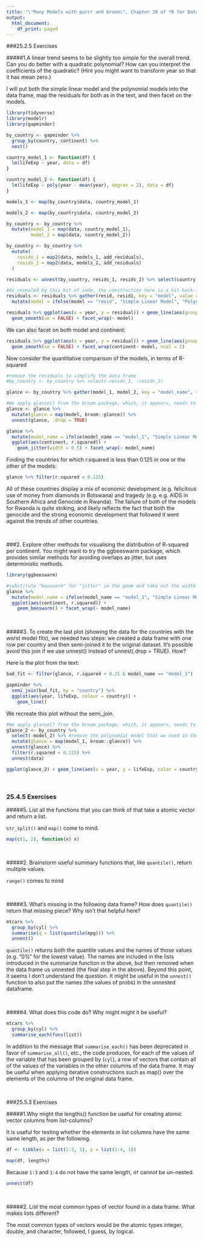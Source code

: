 ```yaml
---
title: "\"Many Models with purrr and broom\", Chapter 20 of *R for Data Science*"
output:
  html_document:
    df_print: paged
---
```


###25.2.5 Exercises

#####1.A linear trend seems to be slightly too simple for the overall trend. Can you do better with a quadratic polynomial? How can you interpret the coefficients of the quadratic? (Hint you might want to transform year so that it has mean zero.)

I will put both the simple linear model and the polynomial models into the data frame, map the residuals for both as in the text, and then facet on the models.

```r
library(tidyverse)
library(modelr)
library(gapminder)

by_country <- gapminder %>% 
  group_by(country, continent) %>% 
  nest()

country_model_1 <- function(df) {
  lm(lifeExp ~ year, data = df)
}

country_model_2 <- function(df) {
  lm(lifeExp ~ poly(year - mean(year), degree = 2), data = df)
}

models_1 <- map(by_country$data, country_model_1)

models_2 <- map(by_country$data, country_model_2)

by_country <- by_country %>% 
  mutate(model_1 = map(data, country_model_1),
         model_2 = map(data, country_model_2))

by_country <- by_country %>% 
  mutate(
    resids_1 = map2(data, models_1, add_residuals),
    resids_2 = map2(data, models_2, add_residuals)
  )

residuals <- unnest(by_country, resids_1, resids_2) %>% select(country:resid, resid1)

#As revealed by this bit of code, the construction here is a bit hack-ish
residuals <- residuals %>% gather(resid, resid1, key = "model", value = "residual") %>% 
  mutate(model = ifelse(model == "resid", "Simple Linear Model", "Polynomial Model"))

residuals %>% ggplot(aes(x = year, y = residual)) + geom_line(aes(group = country), alpha = 1/4) +
  geom_smooth(se = FALSE) + facet_wrap(~ model)
```

We can also facet on both model and continent:

```r

residuals %>% ggplot(aes(x = year, y = residual)) + geom_line(aes(group = country), alpha = 1/4) +
  geom_smooth(se = FALSE) + facet_wrap(continent~ model, ncol = 2)

```

Now consider the quantitative comparison of the models, in terms of R-squared

```r

#remove the residuals to simplify the data frame
#by_country <- by_country %>% select(-resids_1, -resids_2)

glance <- by_country %>% gather(model_1, model_2, key = "model_name", value = "model")

#We apply glance() from the broom package, which, it appears, needs to be invoked inside the map function.
glance <- glance %>% 
  mutate(glance = map(model, broom::glance)) %>%
  unnest(glance, .drop = TRUE)

glance %>% 
  mutate(model_name = ifelse(model_name == "model_1", "Simple Linear Model", "Quadratic Polynomial Model")) %>%
  ggplot(aes(continent, r.squared)) + 
    geom_jitter(width = 0.5) + facet_wrap(~ model_name)

```

Finding the countries for which r.squared is less than 0.125 in one or the other of the models:

```r
glance %>% filter(r.squared < 0.125)
```

All of these countries display a mix of economic development (e.g. felicitous use of money from diamonds in Botswana) and tragedy (e.g. e.g. AIDS in Southern Africa and Genocide in Rwanda). The failure of both of the models for Rwanda is quite striking, and likely reflects the fact that both the genocide and the strong economic development that followed it went against the trends of other countries.

<br>

###2. Explore other methods for visualising the distribution of R-squared per continent. You might want to try the ggbeeswarm package, which provides similar methods for avoiding overlaps as jitter, but uses deterministic methods.

```r
library(ggbeeswarm)

#substitute "beeswarm" for "jitter" in the geom and take out the width parameter, which geom_beeswarm doesn't seem to recognize
glance %>% 
  mutate(model_name = ifelse(model_name == "model_1", "Simple Linear Model", "Quadratic Polynomial Model")) %>%
  ggplot(aes(continent, r.squared)) + 
    geom_beeswarm() + facet_wrap(~ model_name)
```

<br>

#####3. To create the last plot (showing the data for the countries with the worst model fits), we needed two steps: we created a data frame with one row per country and then semi-joined it to the original dataset. It’s possible avoid this join if we use unnest() instead of unnest(.drop = TRUE). How?

Here is the plot from the text:

```r

bad_fit <- filter(glance, r.squared < 0.25 & model_name == "model_1")  #model_1 is the model represented in the plot in the text

gapminder %>% 
  semi_join(bad_fit, by = "country") %>% 
  ggplot(aes(year, lifeExp, colour = country)) +
    geom_line()

```

We recreate this plot without the semi_join. 

```r

#We apply glance() from the broom package, which, it appears, needs to be invoked inside the map function.
glance_2 <- by_country %>%
  select(-model_2) %>% #remove the polynomial model that we used in the facet maps
  mutate(glance = map(model_1, broom::glance)) %>%
  unnest(glance) %>%
  filter(r.squared < 0.125) %>%
  unnest(data)

ggplot(glance_2) + geom_line(aes(x = year, y = lifeExp, color = country))

```

<br>

### 25.4.5 Exercises

#####5. List all the functions that you can think of that take a atomic vector and return a list.

`str_split()` and `map()` come to mind.

```r

map(c(1, 2), function(x) x)

```

<br>

#####2. Brainstorm useful summary functions that, like `quantile()`, return multiple values.

`range()` comes to mind 

<br>

#####3. What’s missing in the following data frame? How does `quantile()` return that missing piece? Why isn’t that helpful here?

```r

mtcars %>% 
  group_by(cyl) %>% 
  summarise(q = list(quantile(mpg))) %>% 
  unnest()

```

`quantile()` returns both the quantile values and the names of those values (e.g. "0%" for the lowest value). The names are included in the lists introduced in the summarize function in the above, but then removed when the data frame us unnested (the final step in the above). Beyond this point, it seems I don't understand the question. It might be useful in the `unnest()` function to also put the names (the values of probs) in the unnested dataframe.

<br>

#####4. What does this code do? Why might might it be useful?

```r
mtcars %>% 
  group_by(cyl) %>% 
  summarise_each(funs(list))
```

In addition to the message that `summarise_each()` has been deprecated in favor of `summarise_all()`, etc., the code produces, for each of the values of the variable that has been grouped by (`cyl`), a row of vectors that contain all of the values of the variables in the other columns of the data frame. It may be useful when applying iterative constructions such as map() over the elements of the columns of the original data frame.

<br>

###25.5.3 Exercises

#####1.Why might the lengths() function be useful for creating atomic vector columns from list-columns?

It is useful for testing whether the elements in list columns have the same same length, as per the following.


```r

df <- tibble(x = list(1:3, 1), y = list(1:4, 1))

map(df, lengths)

```

Because `1:3` and `1:4` do not have the same length, `df` cannot be un-nested.

```r
unnest(df)
```

<br>

#####2. List the most common types of vector found in a data frame. What makes lists different?

The most common types of vectors would be the atomic types integer, double, and character, followed, I guess, by logical.





